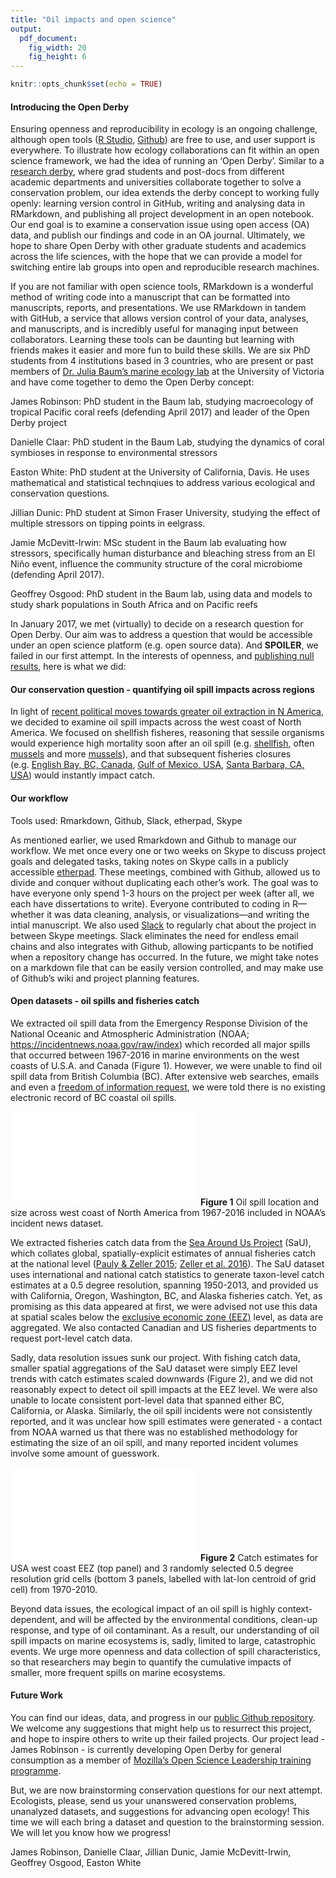 ```yaml
---
title: "Oil impacts and open science"
output:
  pdf_document:
    fig_width: 20
    fig_height: 6
---
```


```r
knitr::opts_chunk$set(echo = TRUE)
```

#### Introducing the Open Derby

Ensuring openness and reproducibility in ecology is an ongoing challenge, although open tools ([R Studio](http://rmarkdown.rstudio.com/), [Github](https://github.com/)) are free to use, and user support is everywhere. To illustrate how ecology collaborations can fit within an open science framework, we had the idea of running an 'Open Derby'. Similar to a [research derby](https://www.researchgate.net/publication/257197202_The_'Research_Derby'_A_pressure_cooker_for_creative_and_collaborative_science_the_Earth_2_Ocean_Research_Derby), where grad students and post-docs from different academic departments and universities collaborate together to solve a conservation problem, our idea extends the derby concept to working fully openly: learning version control in GitHub, writing and analysing data in RMarkdown, and publishing all project development in an open notebook. Our end goal is to examine a conservation issue using open access (OA) data, and publish our findings and code in an OA journal. Ultimately, we hope to share Open Derby with other graduate students and academics across the life sciences, with the hope that we can provide a model for switching entire lab groups into open and reproducible research machines. 

If you are not familiar with open science tools, RMarkdown is a wonderful method of writing code into a manuscript that can be formatted into manuscripts, reports, and presentations. We use RMarkdown in tandem with GitHub, a service that allows version control of your data, analyses, and manuscripts, and is incredibly useful for managing input between collaborators. Learning these tools can be daunting but learning with friends makes it easier and more fun to build these skills. We are six PhD students from 4 institutions based in 3 countries, who are present or past members of [Dr. Julia Baum's marine ecology lab](http://baumlab.weebly.com) at the University of Victoria and have come together to demo the Open Derby concept:

James Robinson: PhD student in the Baum lab, studying macroecology of tropical Pacific coral reefs (defending April 2017) and leader of the Open Derby project

Danielle Claar: PhD student in the Baum Lab, studying the dynamics of coral symbioses in response to environmental stressors

Easton White: PhD student at the University of California, Davis. He uses mathematical and statistical technqiues to address various ecological and conservation questions.

Jillian Dunic: PhD student at Simon Fraser University, studying the effect of multiple stressors on tipping points in eelgrass. 

Jamie McDevitt-Irwin: MSc student in the Baum lab evaluating how stressors, specifically human disturbance and bleaching stress from an El Niño event, influence the community structure of the coral microbiome (defending April 2017).  

Geoffrey Osgood: PhD student in the Baum lab, using data and models to study shark populations in South Africa and on Pacific reefs


In January 2017, we met (virtually) to decide on a research question for Open Derby. Our aim was to address a question that would be accessible under an open science platform (e.g. open source data). And **SPOILER**, we failed in our first attempt. In the interests of openness, and [publishing null results](http://blogs.plos.org/everyone/2015/02/25/positively-negative-new-plos-one-collection-focusing-negative-null-inconclusive-results/), here is what we did:


#### Our conservation question - quantifying oil spill impacts across regions

In light of [recent political moves towards greater oil extraction in N America](https://www.nytimes.com/2017/03/24/business/energy-environment/keystone-oil-pipeline.html?_r=0), we decided to examine oil spill impacts across the west coast of North America. We focused on shellfish fisheres, reasoning that sessile organisms would experience high mortality soon after an oil spill (e.g. [shellfish](http://eg.geoscienceworld.org/content/6/2/90), often [mussels](http://www.sciencedirect.com.ezproxy.library.uvic.ca/science/article/pii/S0269749107004952) and more [mussels](http://www.sciencedirect.com/science/article/pii/S0141113600001033)), and that subsequent fisheries closures (e.g. [English Bay, BC, Canada](http://www.vch.ca/about-us/news/archive/2015-news/fishing-closure-in-response-to-the-english-bay-oil-spill), [Gulf of Mexico, USA](http://sero.nmfs.noaa.gov/deepwater_horizon/closure_info/), [Santa Barbara, CA, USA](https://www.wildlife.ca.gov/OSPR/Science/Laboratories/Chemistry/Special-Projects/Fishery-Closure)) would instantly impact catch. 

#### Our workflow

Tools used: Rmarkdown, Github, Slack, etherpad, Skype

As mentioned earlier, we used Rmarkdown and Github to manage our workflow. We met once every one or two weeks on Skype to discuss project goals and delegated tasks, taking notes on Skype calls in a publicly accessible [etherpad](https://public.etherpad-mozilla.org/). These meetings, combined with Github, allowed us to divide and conquer without duplicating each other's work. The goal was to have everyone only spend 1-3 hours on the project per week (after all, we each have dissertations to write). Everyone contributed to coding in R---whether it was data cleaning, analysis, or visualizations---and writing the intial manuscript. We also used [Slack](https://slack.com/) to regularly chat about the project in between Skype meetings. Slack eliminates the need for endless email chains and also integrates with Github, allowing particpants to be notified when a repository change has occurred. In the future, we might take notes on a markdown file that can be easily version controlled, and may make use of Github's wiki and project planning features.

#### Open datasets - oil spills and fisheries catch

We extracted oil spill data from the Emergency Response Division of the National Oceanic and Atmospheric Administration (NOAA; [https://incidentnews.noaa.gov/raw/index](https://incidentnews.noaa.gov/raw/index)) which recorded all major spills that occurred between 1967-2016 in marine environments on the west coasts of U.S.A. and Canada (Figure 1). However, we were unable to find oil spill data from British Columbia (BC). After extensive web searches, emails and even a [freedom of information request](https://www.ontario.ca/page/how-make-freedom-information-request), we were told there is no existing electronic record of BC coastal oil spills.

![](../figures/oil_map_spillsize.pdf)
**Figure 1** Oil spill location and size across west coast of North America from 1967-2016 included in NOAA's incident news dataset.

We extracted fisheries catch data from the [Sea Around Us Project](http://www.seaaroundus.org/) (SaU), which collates global, spatially-explicit estimates of annual fisheries catch at the national level ([Pauly & Zeller 2015](http://www.seaaroundus.org/doc/Researcher+Publications/dzeller/PDF/Papers/2016/Pauly%26Zeller-Global-Catch-Nature-Communications-2016.pdf); [Zeller et al. 2016](http://www.sciencedirect.com/science/article/pii/S0308597X16302421)). The SaU dataset uses international and national catch statistics to generate taxon-level catch estimates at a 0.5 degree resolution, spanning 1950-2013, and provided us with California, Oregon, Washington, BC, and Alaska fisheries catch. Yet, as promising as this data appeared at first, we were advised not use this data at spatial scales below the [exclusive economic zone (EEZ)](http://oceanservice.noaa.gov/facts/eez.html) level, as data are aggregated. We also contacted Canadian and US fisheries departments to request port-level catch data. 

Sadly, data resolution issues sunk our project. With fishing catch data, smaller spatial aggregations of the SaU dataset were simply EEZ level trends with catch estimates scaled downwards (Figure 2), and we did not reasonably expect to detect oil spill impacts at the EEZ level. We were also unable to locate consistent port-level data that spanned either BC, California, or Alaska. Similarly, the oil spill incidents were not consistently reported, and it was unclear how spill estimates were generated - a contact from NOAA warned us that there was no established methodology for estimating the size of an oil spill, and many reported incident volumes involve some amount of guesswork.

![](../figures/EEZ_vs_05degree_catch_trends_USWC_only.pdf)
**Figure 2** Catch estimates for USA west coast EEZ (top panel) and 3 randomly selected 0.5 degree resolution grid cells (bottom 3 panels, labelled with lat-lon centroid of grid cell) from 1970-2010.

Beyond data issues, the ecological impact of an oil spill is highly context-dependent, and will be affected by the environmental conditions, clean-up response, and type of oil contaminant. As a result, our understanding of oil spill impacts on marine ecosystems is, sadly, limited to large, catastrophic events. We urge more openness and data collection of spill characteristics, so that researchers may begin to quantify the cumulative impacts of smaller, more frequent spills on marine ecosystems.

#### Future Work

You can find our ideas, data, and progress in our [public Github repository](https://github.com/baumlab/open-science-project). We welcome any suggestions that might help us to resurrect this project, and hope to inspire others to write up their failed projects. Our project lead - James Robinson - is currently developing Open Derby for general consumption as a member of [Mozilla's Open Science Leadership training programme](https://mozilla.github.io/leadership-training/projects/). 

But, we are now brainstorming conservation questions for our next attempt. Ecologists, please, send us your unanswered conservation problems, unanalyzed datasets, and suggestions for advancing open ecology! This time we will each bring a dataset and question to the brainstorming session. We will let you know how we progress!

James Robinson, Danielle Claar, Jillian Dunic, Jamie McDevitt-Irwin, Geoffrey Osgood, Easton White



 